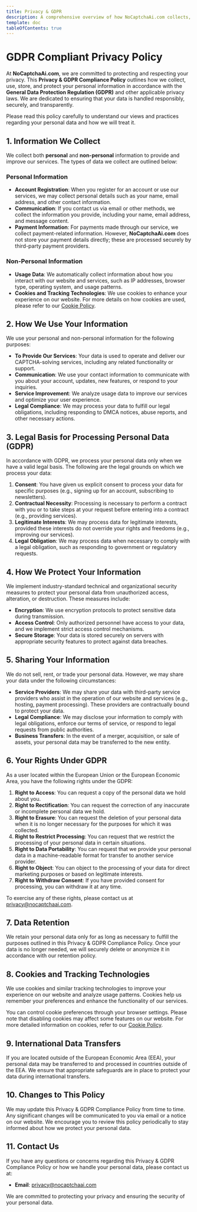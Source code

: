 ```yaml
---
title: Privacy & GDPR
description: A comprehensive overview of how NoCaptchaAi.com collects, uses, and protects your personal data in compliance with the General Data Protection Regulation (GDPR).
template: doc
tableOfContents: true
---
```



# GDPR Compliant Privacy Policy

At **NoCaptchaAi.com**, we are committed to protecting and respecting your privacy. This **Privacy & GDPR Compliance Policy** outlines how we collect, use, store, and protect your personal information in accordance with the **General Data Protection Regulation (GDPR)** and other applicable privacy laws. We are dedicated to ensuring that your data is handled responsibly, securely, and transparently.

Please read this policy carefully to understand our views and practices regarding your personal data and how we will treat it.

## 1. Information We Collect

We collect both **personal** and **non-personal** information to provide and improve our services. The types of data we collect are outlined below:

### Personal Information
- **Account Registration**: When you register for an account or use our services, we may collect personal details such as your name, email address, and other contact information.
- **Communication**: If you contact us via email or other methods, we collect the information you provide, including your name, email address, and message content.
- **Payment Information**: For payments made through our service, we collect payment-related information. However, **NoCaptchaAi.com** does not store your payment details directly; these are processed securely by third-party payment providers.

### Non-Personal Information
- **Usage Data**: We automatically collect information about how you interact with our website and services, such as IP addresses, browser type, operating system, and usage patterns.
- **Cookies and Tracking Technologies**: We use cookies to enhance your experience on our website. For more details on how cookies are used, please refer to our [Cookie Policy](/legal/privacy#8-cookies-and-tracking-technologies).

## 2. How We Use Your Information

We use your personal and non-personal information for the following purposes:

- **To Provide Our Services**: Your data is used to operate and deliver our CAPTCHA-solving services, including any related functionality or support.
- **Communication**: We use your contact information to communicate with you about your account, updates, new features, or respond to your inquiries.
- **Service Improvement**: We analyze usage data to improve our services and optimize your user experience.
- **Legal Compliance**: We may process your data to fulfill our legal obligations, including responding to DMCA notices, abuse reports, and other necessary actions.

## 3. Legal Basis for Processing Personal Data (GDPR)

In accordance with GDPR, we process your personal data only when we have a valid legal basis. The following are the legal grounds on which we process your data:

1. **Consent**: You have given us explicit consent to process your data for specific purposes (e.g., signing up for an account, subscribing to newsletters).
2. **Contractual Necessity**: Processing is necessary to perform a contract with you or to take steps at your request before entering into a contract (e.g., providing services).
3. **Legitimate Interests**: We may process data for legitimate interests, provided these interests do not override your rights and freedoms (e.g., improving our services).
4. **Legal Obligation**: We may process data when necessary to comply with a legal obligation, such as responding to government or regulatory requests.

## 4. How We Protect Your Information

We implement industry-standard technical and organizational security measures to protect your personal data from unauthorized access, alteration, or destruction. These measures include:

- **Encryption**: We use encryption protocols to protect sensitive data during transmission.
- **Access Control**: Only authorized personnel have access to your data, and we implement strict access control mechanisms.
- **Secure Storage**: Your data is stored securely on servers with appropriate security features to protect against data breaches.

## 5. Sharing Your Information

We do not sell, rent, or trade your personal data. However, we may share your data under the following circumstances:

- **Service Providers**: We may share your data with third-party service providers who assist in the operation of our website and services (e.g., hosting, payment processing). These providers are contractually bound to protect your data.
- **Legal Compliance**: We may disclose your information to comply with legal obligations, enforce our terms of service, or respond to legal requests from public authorities.
- **Business Transfers**: In the event of a merger, acquisition, or sale of assets, your personal data may be transferred to the new entity.

## 6. Your Rights Under GDPR

As a user located within the European Union or the European Economic Area, you have the following rights under the GDPR:

1. **Right to Access**: You can request a copy of the personal data we hold about you.
2. **Right to Rectification**: You can request the correction of any inaccurate or incomplete personal data we hold.
3. **Right to Erasure**: You can request the deletion of your personal data when it is no longer necessary for the purposes for which it was collected.
4. **Right to Restrict Processing**: You can request that we restrict the processing of your personal data in certain situations.
5. **Right to Data Portability**: You can request that we provide your personal data in a machine-readable format for transfer to another service provider.
6. **Right to Object**: You can object to the processing of your data for direct marketing purposes or based on legitimate interests.
7. **Right to Withdraw Consent**: If you have provided consent for processing, you can withdraw it at any time.

To exercise any of these rights, please contact us at [privacy@nocaptchaai.com](mailto:privacy@nocaptchaai.com).

## 7. Data Retention

We retain your personal data only for as long as necessary to fulfill the purposes outlined in this Privacy & GDPR Compliance Policy. Once your data is no longer needed, we will securely delete or anonymize it in accordance with our retention policy.

## 8. Cookies and Tracking Technologies

We use cookies and similar tracking technologies to improve your experience on our website and analyze usage patterns. Cookies help us remember your preferences and enhance the functionality of our services.

You can control cookie preferences through your browser settings. Please note that disabling cookies may affect some features on our website. For more detailed information on cookies, refer to our [Cookie Policy](#).

## 9. International Data Transfers

If you are located outside of the European Economic Area (EEA), your personal data may be transferred to and processed in countries outside of the EEA. We ensure that appropriate safeguards are in place to protect your data during international transfers.

## 10. Changes to This Policy

We may update this Privacy & GDPR Compliance Policy from time to time. Any significant changes will be communicated to you via email or a notice on our website. We encourage you to review this policy periodically to stay informed about how we protect your personal data.

## 11. Contact Us

If you have any questions or concerns regarding this Privacy & GDPR Compliance Policy or how we handle your personal data, please contact us at:

- **Email**: [privacy@nocaptchaai.com](mailto:privacy@nocaptchaai.com)

We are committed to protecting your privacy and ensuring the security of your personal data.
